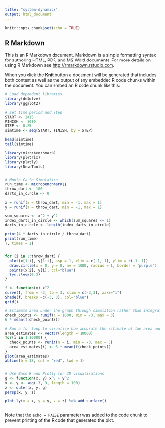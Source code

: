 ```yaml
---
title: "system-dynamics"
output: html_document
---
```


```r
knitr::opts_chunk$set(echo = TRUE)
```

## R Markdown

This is an R Markdown document. Markdown is a simple formatting syntax for authoring HTML, PDF, and MS Word documents. For more details on using R Markdown see <http://rmarkdown.rstudio.com>.

When you click the **Knit** button a document will be generated that includes both content as well as the output of any embedded R code chunks within the document. You can embed an R code chunk like this:

```r
# Load dependant libraries
library(deSolve)
library(ggplot2)

# Set time period and step
START <- 2015
FINISH <- 2030
STEP <- 0.25
simtime <- seq(START, FINISH, by = STEP)

head(simtime)
tail(simtime)

```

``` r
library(microbenchmark)
library(plotrix)
library(plotly)
library(DescTools)


# Monte Carlo Simulation
run_time <- microbenchmark({
throw_dart <- 100
darts_in_circle <- 0

x = runif(n = throw_dart, min = -1, max = 1)
y = runif(n = throw_dart, min = -1, max = 1)

sum_squares <- x^2 + y^2
index_darts_in_circle <- which(sum_squares <= 1)
darts_in_circle <- length(index_darts_in_circle)

print(4 * darts_in_circle / throw_dart)
print(run_time)
}, times = 1)


for (i in 1:throw_dart) {
  plot(x[1:i], y[1:i], asp = 1, xlim = c(-1, 1), ylim = c(-1, 1))
  draw.circle(x = 0, y = 0, nv = 1000, radius = 1, border = "purple")
  points(x[i], y[i], col="blue")
  Sys.sleep(0.2)
}

f <- function(x) x^2
curve(f, from = -3, to = 3, xlim = c(-3,3), xaxs="i")
Shade(f, breaks =c(-3, 3), col="blue")
grid()

# Estimate area under the graph through simulation rather than integration
check_points <- runif(n = 1000, min = -3, max = 3)
6 * mean(f(check_points))

# Run a for loop to visualise how accurate the estimate of the area under the curve is for n iterations
area_estimates <- vector(length = 10000)
for(i in 1:10000) {
  check_points <- runif(n = i, min = -3, max = 3)
  area_estimates[i] <- 6 * mean(f(check_points))
}
plot(area_estimates)
abline(h = 18, col = "red", lwd = 1)


# Use Base R and Plotly for 3D visualisations
g <- function(x, y) x^2 + y^2
x <- y <- seq(-3, 3, length = 100)
z <- outer(x, y, g)
persp(x, y, z)

plot_ly(x = x, y = y, z = z) %>% add_surface()



```

Note that the `echo = FALSE` parameter was added to the code chunk to prevent printing of the R code that generated the plot.
